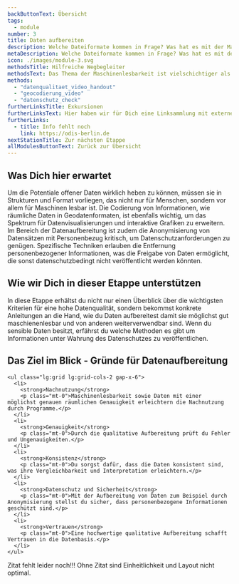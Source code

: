 ```yaml
---
backButtonText: Übersicht
tags:
  - module
number: 3
title: Daten aufbereiten
description: Welche Dateiformate kommen in Frage? Was hat es mit der Maschienlesbarkeit auf sich? Und was musst du in Sachen Datenschutz beachten?
metaDescription: Welche Dateiformate kommen in Frage? Was hat es mit der sogenannten Maschienlesbarkeit auf sich? Und was musst du in Sachen Datenschutz beachten?
icon: ./images/module-3.svg
methodsTitle: Hilfreiche Wegbegleiter
methodsText: Das Thema der Maschinenlesbarkeit ist vielschichtiger als man im ersten Moment annehmen könnte, deshalb findest du hier anschauliche Videotutorials, die alles im Detail erklären. Wer Daten anonymisiern muss, bekommt mit unserem Handout einen ersten Eindruck über die Möglichkeiten.
methods:
  - "datenqualitaet_video_handout"
  - "geocodierung_video"
  - "datenschutz_check"
furtherLinksTitle: Exkursionen
furtherLinksText: Hier haben wir für Dich eine Linksammlung mit externen Ressourcen zusammengetragen. Falls Du noch tiefer ins Thema einsteigen willst – wünschen wir viel Spaß beim Stöbern!
furtherLinks:
  - title: Info fehlt noch
    link: https://odis-berlin.de
nextStationTitle: Zur nächsten Etappe
allModulesButtonText: Zurück zur Übersicht
---
```


## Was Dich hier erwartet

Um die Potentiale offener Daten wirklich heben zu können, müssen sie in Strukturen und Format vorliegen, das nicht nur für Menschen, sondern vor allem für Maschinen lesbar ist. Die Codierung von Informationen, wie räumliche Daten in Geodatenformaten, ist ebenfalls wichtig, um das Spektrum für Datenvisualisierungen und interaktive Grafiken zu erweitern. Im Bereich der Datenaufbereitung ist zudem die Anonymisierung von Datensätzen mit Personenbezug kritisch, um Datenschutzanforderungen zu genügen. Spezifische Techniken erlauben die Entfernung personenbezogener Informationen, was die Freigabe von Daten ermöglicht, die sonst datenschutzbedingt nicht veröffentlicht werden könnten.

## Wie wir Dich in dieser Etappe unterstützen

In diese Etappe erhältst du nicht nur einen Überblick über die wichtigsten Kriterien für eine hohe Datenqualität, sondern bekommst konkrete Anleitungen an die Hand, wie du Daten aufbereitest damit sie möglichst gut maschienenlesbar und von anderen weiterverwendbar sind. Wenn du sensible Daten besitzt, erfährst du welche Methoden es gibt um Informationen unter Wahrung des Datenschutzes zu veröffentlichen.

<TextContentSection class="bg-bg-alt px-4 sm:px-6">
    <h2>Das Ziel im Blick - Gründe für Datenaufbereitung</h2>

    <ul class="lg:grid lg:grid-cols-2 gap-x-6">
      <li>
        <strong>Nachnutzung</strong>
        <p class="mt-0">Maschinenlesbarkeit sowie Daten mit einer möglichst genauen räumlichen Genauigkeit erleichtern die Nachnutzung durch Programme.</p>
      </li>
      <li>
        <strong>Genauigkeit</strong>
        <p class="mt-0">Durch die qualitative Aufbereitung prüft du Fehler und Ungenauigkeiten.</p>
      </li>
      <li>
        <strong>Konsistenz</strong>
        <p class="mt-0">Du sorgst dafür, dass die Daten konsistent sind, was ihre Vergleichbarkeit und Interpretation erleichtern.</p>
      </li>
      <li>
        <strong>Datenschutz und Sicherheit</strong>
        <p class="mt-0">Mit der Aufbereitung von Daten zum Beispiel durch Anonymisierung stellst du sicher, dass personenbezogene Informationen geschützt sind.</p>
      </li>
      <li>
        <strong>Vertrauen</strong>
        <p class="mt-0">Eine hochwertige qualitative Aufbereitung schafft Vertrauen in die Datenbasis.</p>
      </li>
    </ul>

</TextContentSection>


<Quote authorName="xxx" authorRole="xxx" authorLogo={logo}>
  Zitat fehlt leider noch!!! Ohne Zitat sind Einheitlichkeit und Layout nicht
  optimal.
</Quote>
